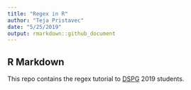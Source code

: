 ```yaml
---
title: "Regex in R"
author: "Teja Pristavec"
date: "5/25/2019"
output: rmarkdown::github_document
---
```


## R Markdown

This repo contains the regex tutorial to [DSPG](https://dspg2019.github.io) 2019 students.